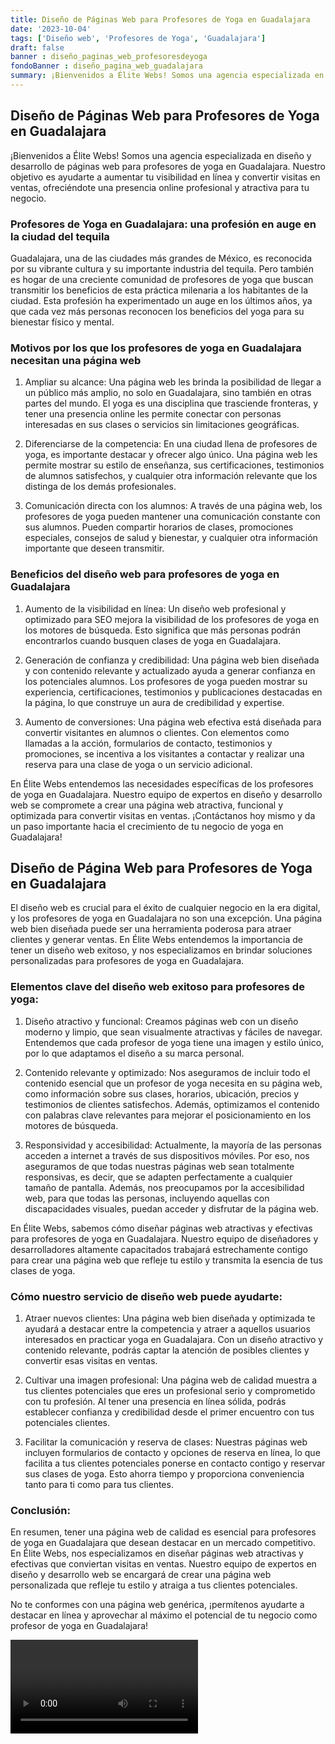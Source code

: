 ```yaml
---
title: Diseño de Páginas Web para Profesores de Yoga en Guadalajara
date: '2023-10-04'
tags: ['Diseño web', 'Profesores de Yoga', 'Guadalajara']
draft: false
banner : diseño_paginas_web_profesoresdeyoga
fondoBanner : diseño_pagina_web_guadalajara
summary: ¡Bienvenidos a Élite Webs! Somos una agencia especializada en diseño y desarrollo de páginas web para profesores de yoga en Guadalajara. Nuestro objetivo es ayudarte a aumentar tu visibilidad en línea y convertir visitas en ventas, ofreciéndote una presencia online profesional y atractiva para tu negocio.
---
```


## Diseño de Páginas Web para Profesores de Yoga en Guadalajara

¡Bienvenidos a Élite Webs! Somos una agencia especializada en diseño y desarrollo de páginas web para profesores de yoga en Guadalajara. Nuestro objetivo es ayudarte a aumentar tu visibilidad en línea y convertir visitas en ventas, ofreciéndote una presencia online profesional y atractiva para tu negocio.

### Profesores de Yoga en Guadalajara: una profesión en auge en la ciudad del tequila

Guadalajara, una de las ciudades más grandes de México, es reconocida por su vibrante cultura y su importante industria del tequila. Pero también es hogar de una creciente comunidad de profesores de yoga que buscan transmitir los beneficios de esta práctica milenaria a los habitantes de la ciudad. Esta profesión ha experimentado un auge en los últimos años, ya que cada vez más personas reconocen los beneficios del yoga para su bienestar físico y mental.

### Motivos por los que los profesores de yoga en Guadalajara necesitan una página web

1. Ampliar su alcance: Una página web les brinda la posibilidad de llegar a un público más amplio, no solo en Guadalajara, sino también en otras partes del mundo. El yoga es una disciplina que trasciende fronteras, y tener una presencia online les permite conectar con personas interesadas en sus clases o servicios sin limitaciones geográficas.

2. Diferenciarse de la competencia: En una ciudad llena de profesores de yoga, es importante destacar y ofrecer algo único. Una página web les permite mostrar su estilo de enseñanza, sus certificaciones, testimonios de alumnos satisfechos, y cualquier otra información relevante que los distinga de los demás profesionales.

3. Comunicación directa con los alumnos: A través de una página web, los profesores de yoga pueden mantener una comunicación constante con sus alumnos. Pueden compartir horarios de clases, promociones especiales, consejos de salud y bienestar, y cualquier otra información importante que deseen transmitir.

### Beneficios del diseño web para profesores de yoga en Guadalajara

1. Aumento de la visibilidad en línea: Un diseño web profesional y optimizado para SEO mejora la visibilidad de los profesores de yoga en los motores de búsqueda. Esto significa que más personas podrán encontrarlos cuando busquen clases de yoga en Guadalajara.

2. Generación de confianza y credibilidad: Una página web bien diseñada y con contenido relevante y actualizado ayuda a generar confianza en los potenciales alumnos. Los profesores de yoga pueden mostrar su experiencia, certificaciones, testimonios y publicaciones destacadas en la página, lo que construye un aura de credibilidad y expertise.

3. Aumento de conversiones: Una página web efectiva está diseñada para convertir visitantes en alumnos o clientes. Con elementos como llamadas a la acción, formularios de contacto, testimonios y promociones, se incentiva a los visitantes a contactar y realizar una reserva para una clase de yoga o un servicio adicional.

En Élite Webs entendemos las necesidades específicas de los profesores de yoga en Guadalajara. Nuestro equipo de expertos en diseño y desarrollo web se compromete a crear una página web atractiva, funcional y optimizada para convertir visitas en ventas. ¡Contáctanos hoy mismo y da un paso importante hacia el crecimiento de tu negocio de yoga en Guadalajara!

<GifSeo />

<Cta />

## Diseño de Página Web para Profesores de Yoga en Guadalajara

El diseño web es crucial para el éxito de cualquier negocio en la era digital, y los profesores de yoga en Guadalajara no son una excepción. Una página web bien diseñada puede ser una herramienta poderosa para atraer clientes y generar ventas. En Élite Webs entendemos la importancia de tener un diseño web exitoso, y nos especializamos en brindar soluciones personalizadas para profesores de yoga en Guadalajara.

### Elementos clave del diseño web exitoso para profesores de yoga:

1. Diseño atractivo y funcional: Creamos páginas web con un diseño moderno y limpio, que sean visualmente atractivas y fáciles de navegar. Entendemos que cada profesor de yoga tiene una imagen y estilo único, por lo que adaptamos el diseño a su marca personal.

2. Contenido relevante y optimizado: Nos aseguramos de incluir todo el contenido esencial que un profesor de yoga necesita en su página web, como información sobre sus clases, horarios, ubicación, precios y testimonios de clientes satisfechos. Además, optimizamos el contenido con palabras clave relevantes para mejorar el posicionamiento en los motores de búsqueda.

3. Responsividad y accesibilidad: Actualmente, la mayoría de las personas acceden a internet a través de sus dispositivos móviles. Por eso, nos aseguramos de que todas nuestras páginas web sean totalmente responsivas, es decir, que se adapten perfectamente a cualquier tamaño de pantalla. Además, nos preocupamos por la accesibilidad web, para que todas las personas, incluyendo aquellas con discapacidades visuales, puedan acceder y disfrutar de la página web.

En Élite Webs, sabemos cómo diseñar páginas web atractivas y efectivas para profesores de yoga en Guadalajara. Nuestro equipo de diseñadores y desarrolladores altamente capacitados trabajará estrechamente contigo para crear una página web que refleje tu estilo y transmita la esencia de tus clases de yoga. 

### Cómo nuestro servicio de diseño web puede ayudarte:

1. Atraer nuevos clientes: Una página web bien diseñada y optimizada te ayudará a destacar entre la competencia y atraer a aquellos usuarios interesados en practicar yoga en Guadalajara. Con un diseño atractivo y contenido relevante, podrás captar la atención de posibles clientes y convertir esas visitas en ventas.

2. Cultivar una imagen profesional: Una página web de calidad muestra a tus clientes potenciales que eres un profesional serio y comprometido con tu profesión. Al tener una presencia en línea sólida, podrás establecer confianza y credibilidad desde el primer encuentro con tus potenciales clientes.

3. Facilitar la comunicación y reserva de clases: Nuestras páginas web incluyen formularios de contacto y opciones de reserva en línea, lo que facilita a tus clientes potenciales ponerse en contacto contigo y reservar sus clases de yoga. Esto ahorra tiempo y proporciona conveniencia tanto para ti como para tus clientes.

### Conclusión:

En resumen, tener una página web de calidad es esencial para profesores de yoga en Guadalajara que desean destacar en un mercado competitivo. En Élite Webs, nos especializamos en diseñar páginas web atractivas y efectivas que conviertan visitas en ventas. Nuestro equipo de expertos en diseño y desarrollo web se encargará de crear una página web personalizada que refleje tu estilo y atraiga a tus clientes potenciales.

No te conformes con una página web genérica, ¡permítenos ayudarte a destacar en línea y aprovechar al máximo el potencial de tu negocio como profesor de yoga en Guadalajara!

<Video />

<CtaBot job='Profesores de Yoga' city='Guadalajara'/>

<Gmaps query='Guadalajara+españa+maps' />